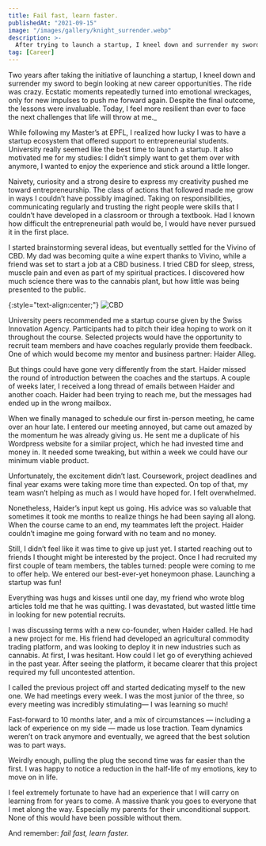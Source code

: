 ```yaml
---
title: Fail fast, learn faster.
publishedAt: "2021-09-15"
image: "/images/gallery/knight_surrender.webp"
description: >-
  After trying to launch a startup, I kneel down and surrender my sword to begin looking at new career opportunities.
tag: [Career]
---
```


Two years after taking the initiative of launching a startup, I kneel down and surrender my sword to begin looking at new career opportunities. The ride was crazy. Ecstatic moments repeatedly turned into emotional wreckages, only for new impulses to push me forward again. Despite the final outcome, the lessons were invaluable. Today, I feel more resilient than ever to face the next challenges that life will throw at me.\_

While following my Master’s at EPFL, I realized how lucky I was to have a startup ecosystem that offered support to entrepreneurial students. University really seemed like the best time to launch a startup. It also motivated me for my studies: I didn’t simply want to get them over with anymore, I wanted to enjoy the experience and stick around a little longer.

Naivety, curiosity and a strong desire to express my creativity pushed me toward entrepreneurship. The class of actions that followed made me grow in ways I couldn’t have possibly imagined. Taking on responsibilities, communicating regularly and trusting the right people were skills that I couldn’t have developed in a classroom or through a textbook. Had I known how difficult the entrepreneurial path would be, I would have never pursued it in the first place.

I started brainstorming several ideas, but eventually settled for the Vivino of CBD. My dad was becoming quite a wine expert thanks to Vivino, while a friend was set to start a job at a CBD business. I tried CBD for sleep, stress, muscle pain and even as part of my spiritual practices. I discovered how much science there was to the cannabis plant, but how little was being presented to the public.

{:style="text-align:center;"}
![CBD](https://miro.medium.com/max/1400/0*RapTk4VMeNkn3yNC)

University peers recommended me a startup course given by the Swiss Innovation Agency. Participants had to pitch their idea hoping to work on it throughout the course. Selected projects would have the opportunity to recruit team members and have coaches regularly provide them feedback. One of which would become my mentor and business partner: Haider Alleg.

But things could have gone very differently from the start. Haider missed the round of introduction between the coaches and the startups. A couple of weeks later, I received a long thread of emails between Haider and another coach. Haider had been trying to reach me, but the messages had ended up in the wrong mailbox.

When we finally managed to schedule our first in-person meeting, he came over an hour late. I entered our meeting annoyed, but came out amazed by the momentum he was already giving us. He sent me a duplicate of his Wordpress website for a similar project, which he had invested time and money in. It needed some tweaking, but within a week we could have our minimum viable product.

Unfortunately, the excitement didn’t last. Coursework, project deadlines and final year exams were taking more time than expected. On top of that, my team wasn’t helping as much as I would have hoped for. I felt overwhelmed.

Nonetheless, Haider’s input kept us going. His advice was so valuable that sometimes it took me months to realize things he had been saying all along. When the course came to an end, my teammates left the project. Haider couldn’t imagine me going forward with no team and no money.

Still, I didn’t feel like it was time to give up just yet. I started reaching out to friends I thought might be interested by the project. Once I had recruited my first couple of team members, the tables turned: people were coming to me to offer help. We entered our best-ever-yet honeymoon phase. Launching a startup was fun!

Everything was hugs and kisses until one day, my friend who wrote blog articles told me that he was quitting. I was devastated, but wasted little time in looking for new potential recruits.

I was discussing terms with a new co-founder, when Haider called. He had a new project for me. His friend had developed an agricultural commodity trading platform, and was looking to deploy it in new industries such as cannabis. At first, I was hesitant. How could I let go of everything achieved in the past year. After seeing the platform, it became clearer that this project required my full uncontested attention.

I called the previous project off and started dedicating myself to the new one. We had meetings every week. I was the most junior of the three, so every meeting was incredibly stimulating— I was learning so much!

Fast-forward to 10 months later, and a mix of circumstances — including a lack of experience on my side — made us lose traction. Team dynamics weren’t on track anymore and eventually, we agreed that the best solution was to part ways.

Weirdly enough, pulling the plug the second time was far easier than the first. I was happy to notice a reduction in the half-life of my emotions, key to move on in life.

I feel extremely fortunate to have had an experience that I will carry on learning from for years to come. A massive thank you goes to everyone that I met along the way. Especially my parents for their unconditional support. None of this would have been possible without them.

And remember: _fail fast, learn faster._
